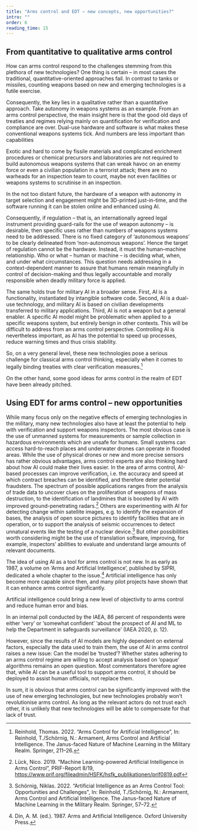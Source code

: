 ```yaml
---
title: "Arms control and EDT – new concepts, new opportunities?"
intro: ""
order: 6
reading_time: 15
---
```


## From quantitative to qualitative arms control

<LectureVideo smil="/lu15/HSFK-PC_LU15-CH08_12b_250109.smil" provider="video-stream">

  How can arms control respond to the challenges stemming from this plethora of new technologies? One thing is certain – in most cases the traditional, quantitative-oriented approaches fail. In contrast to tanks or missiles, counting weapons based on new and emerging technologies is a futile exercise.

  <Figure
    size="medium"
    src="LU15_PC08-AutoWeapons.png"
    caption="Classical verification vs. verification of software"
    credit="Grübelfabrik, CC BY-NC-SA"
    alt="The graphic is divided into two sections. On the left side, an eye icon is positioned above five identical tank icons, each outlined in dark blue. Four of the tanks have green checkmarks next to them, indicating verification. This side represents the visual inspection of physical military equipment. On the right side, another eye icon appears above a cluster of binary numbers (ones and zeros) that fade into the background. At the center of this section is a large red question mark, symbolizing uncertainty. This side represents the challenge of verifying software code, which cannot be inspected visually like physical objects."
    license=""
  ></Figure>

  Consequently, the key lies in a qualitative rather than a quantitative approach. Take autonomy in weapons systems as an example. From an arms control perspective, the main insight here is that the good old days of treaties and regimes relying mainly on quantification for verification and compliance are over. Dual-use hardware and software is what makes these conventional weapons systems tick. And numbers are less important than capabilities

  Exotic and hard to come by fissile materials and complicated enrichment procedures or chemical precursors and laboratories are not required to build autonomous weapons systems that can wreak havoc on an enemy force or even a civilian population in a terrorist attack; there are no warheads for an inspection team to count, maybe not even facilities or weapons systems to scrutinise in an inspection.

  In the not too distant future, the hardware of a weapon with autonomy in target selection and engagement might be 3D-printed just-in-time, and the software running it can be stolen online and enhanced using AI.

  <Figure
    size="medium"
    src="LU15_PC08-Techs.png"
    caption=""
    credit="Grübelfabrik, CC BY-NC-SA"
    alt="The graphic consists of three icons, arranged from left to right. On the left, an icon of a brain is depicted, made up of interconnected lines and nodes, symbolizing complex thinking or neural networks. In the middle, an icon of a 3D printer or laser cutting machine is shown, with a nozzle pointing downwards and a thin line extending beneath it, representing manufacturing or precision creation. On the right, an icon of a laptop is displayed, with binary code (ones and zeros) appearing on its screen, symbolizing digital processing or computer code"
    license=""
  ></Figure>

  Consequently, if regulation – that is, an internationally agreed legal instrument providing guard-rails for the use of weapon autonomy – is desirable, then specific uses rather than numbers of weapons systems need to be addressed. There is no fixed category of ‘autonomous weapons’ to be clearly delineated from ‘non-autonomous weapons’. Hence the target of regulation cannot be the hardware. Instead, it must the human–machine relationship. Who or what – human or machine – is deciding what, when, and under what circumstances. This question needs addressing in a context-dependent manner to assure that humans remain meaningfully in control of decision-making and thus legally accountable and morally responsible when deadly military force is applied.

  The same holds true for military AI in a broader sense. First, AI is a functionality, instantiated by intangible software code. Second, AI is a dual-use technology, and military AI is based on civilian developments transferred to military applications. Third, AI is not a weapon but a general enabler. A specific AI model might be problematic when applied to a specific weapons system, but entirely benign in other contexts. This will be difficult to address from an arms control perspective. Controlling AI is nevertheless important, as AI has the potential to speed up processes, reduce warning times and thus crisis stability.

  So, on a very general level, these new technologies pose a serious challenge for classical arms control thinking, especially when it comes to legally binding treaties with clear verification measures.[^1]

</LectureVideo>

On the other hand, some good ideas for arms control in the realm of EDT have been already pitched.

## Using EDT for arms control – new opportunities

While many focus only on the negative effects of emerging technologies in the military, many new technologies also have at least the potential to help with verification and support weapons inspectors. The most obvious case is the use of unmanned systems for measurements or sample collection in hazardous environments which are unsafe for humans. Small systems can access hard-to-reach places and underwater drones can operate in flooded areas. While the use of physical drones or new and more precise sensors has rather obvious advantages, arms control experts are also thinking hard about how AI could make their lives easier. In the area of arms control, AI-based processes can improve verification, i.e. the accuracy and speed at which contract breaches can be identified, and therefore deter potential fraudsters. The spectrum of possible applications ranges from the analysis of trade data to uncover clues on the proliferation of weapons of mass destruction, to the identification of landmines that is boosted by AI with improved ground-penetrating radars.[^2] Others are experimenting with AI for detecting change within satellite images, e.g. to identify the expansion of bases, the analysis of open source pictures to identify facilities that are in operation, or to support the analysis of seismic occurrences to detect unnatural events like the testing of a nuclear device.[^3] But other possibilities worth considering might be the use of translation software, improving, for example, inspectors’ abilities to evaluate and understand large amounts of relevant documents.

<Figure
  size="medium"
  src="ai-stock.jpg"
  caption=""
  credit="US Army/public domain"
  alt=""
  license=""
></Figure>

The idea of using AI as a tool for arms control is not new. In as early as 1987, a volume on ‘Arms and Artificial Intelligence’, published by SIPRI, dedicated a whole chapter to the issue.[^4] Artificial intelligence has only become more capable since then, and many pilot projects have shown that it can enhance arms control significantly.

Artificial intelligence could bring a new level of objectivity to arms control and reduce human error and bias.

In an internal poll conducted by the IAEA, 86 percent of respondents were either ‘very’ or ‘somewhat confident’ ‘about the prospect of AI and ML to help the Department in safeguards surveillance’ (IAEA 2020, p. 12).

However, since the results of AI models are highly dependent on external factors, especially the data used to train them, the use of AI in arms control raises a new issue: Can the model be ‘trusted’? Whether states adhering to an arms control regime are willing to accept analysis based on ‘opaque’ algorithms remains an open question. Most commentators therefore agree that, while AI can be a useful tool to support arms control, it should be deployed to assist human officials, not replace them.

In sum, it is obvious that arms control can be significantly improved with the use of new emerging technologies, but new technologies probably won’t revolutionise arms control. As long as the relevant actors do not trust each other, it is unlikely that new technologies will be able to compensate for that lack of trust.



[^1]: Reinhold, Thomas. 2022. “Arms Control for Artificial Intelligence”, In: Reinhold, T./Schörnig, N.: Armament, Arms Control and Artificial Intelligence. The Janus-faced Nature of Machine Learning in the Military Realm. Springer, 211–26.
[^2]: Lück, Nico. 2019. “Machine Learning-powered Artificial Intelligence in Arms Control”, PRIF-Report 8/19, https://www.prif.org/fileadmin/HSFK/hsfk_publikationen/prif0819.pdf
[^3]: Schörnig, Niklas. 2022. “Artificial Intelligence as an Arms Control Tool: Opportunities and Challenges", In: Reinhold, T./Schörnig, N.: Armament, Arms Control and Artificial Intelligence. The Janus-faced Nature of Machine Learning in the Military Realm. Springer, 57–72.
[^4]: Din, A. M. (ed.). 1987. Arms and Artificial Intelligence. Oxford University Press.
